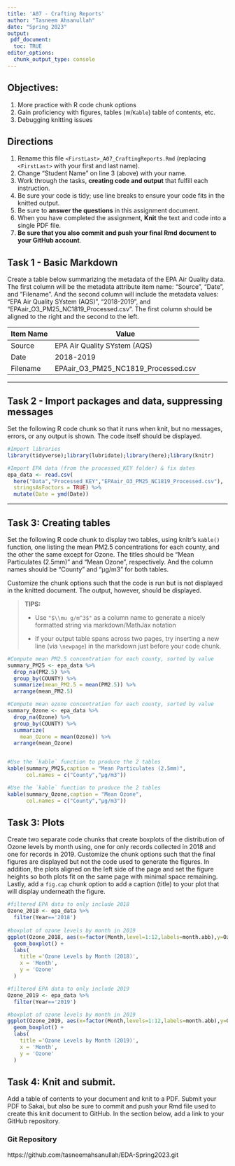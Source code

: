 ```yaml
---
title: 'A07 - Crafting Reports'
author: "Tasneem Ahsanullah" 
date: "Spring 2023"
output:
 pdf_document: 
  toc: TRUE
editor_options: 
  chunk_output_type: console
---
```


## Objectives:

1.  More practice with R code chunk options
2.  Gain proficiency with figures, tables (w/`Kable`) table of contents, etc.
3.  Debugging knitting issues

## Directions

1.  Rename this file `<FirstLast>_A07_CraftingReports.Rmd` (replacing `<FirstLast>` with your first and last name).
2.  Change "Student Name" on line 3 (above) with your name.
3.  Work through the tasks, **creating code and output** that fulfill each instruction.
4.  Be sure your code is tidy; use line breaks to ensure your code fits in the knitted output.
5.  Be sure to **answer the questions** in this assignment document.
6.  When you have completed the assignment, **Knit** the text and code into a single PDF file.
7.  **Be sure that you also commit and push your final Rmd document to your GitHub account**.

## Task 1 - Basic Markdown

Create a table below summarizing the metadata of the EPA Air Quality data. The first column will be the metadata attribute item name: "Source", "Date", and "Filename". And the second column will include the metadata values: "EPA Air Quality SYstem (AQS)", "2018-2019", and "EPAair_O3_PM25_NC1819_Processed.csv". The first column should be aligned to the right and the second to the left.

| Item Name | Value                               |
|-----------|-------------------------------------|
| Source    | EPA Air Quality SYstem (AQS)        |
| Date      | 2018-2019                           |
| Filename  | EPAair_O3_PM25_NC1819_Processed.csv |

------------------------------------------------------------------------

## Task 2 - Import packages and data, suppressing messages

Set the following R code chunk so that it runs when knit, but no messages, errors, or any output is shown. The code itself should be displayed.

```r
#Import libraries
library(tidyverse);library(lubridate);library(here);library(knitr)

#Import EPA data (from the processed_KEY folder) & fix dates
epa_data <- read.csv(
  here("Data","Processed_KEY","EPAair_O3_PM25_NC1819_Processed.csv"),
  stringsAsFactors = TRUE) %>% 
  mutate(Date = ymd(Date))
```

------------------------------------------------------------------------

## Task 3: Creating tables

Set the following R code chunk to display two tables, using knitr's `kable()` function, one listing the mean PM2.5 concentrations for each county, and the other the same except for Ozone. The titles should be "Mean Particulates (2.5mm)" and "Mean Ozone", respectively. And the column names should be "County" and "µg/m3" for both tables.

Customize the chunk options such that the code is run but is not displayed in the knitted document. The output, however, should be displayed.

> **TIPS:**
>
> -   Use `"$\\mu g/m^3$"` as a column name to generate a nicely formatted string via markdown/MathJax notation
>
> -   If your output table spans across two pages, try inserting a new line (via `\newpage`) in the markdown just before your code chunk.

```r
#Compute mean PM2.5 concentration for each county, sorted by value
summary_PM25 <- epa_data %>% 
  drop_na(PM2.5) %>% 
  group_by(COUNTY) %>% 
  summarize(mean_PM2.5 = mean(PM2.5)) %>% 
  arrange(mean_PM2.5)

#Compute mean ozone concentration for each county, sorted by value
summary_Ozone <- epa_data %>% 
  drop_na(Ozone) %>% 
  group_by(COUNTY) %>% 
  summarize(
    mean_Ozone = mean(Ozone)) %>% 
  arrange(mean_Ozone)



```

\newpage

```r
#Use the `kable` function to produce the 2 tables
kable(summary_PM25,caption = "Mean Particulates (2.5mm)",
      col.names = c("County","µg/m3"))
```

\newpage

```r
#Use the `kable` function to produce the 2 tables
kable(summary_Ozone,caption = "Mean Ozone",
      col.names = c("County","µg/m3"))

```

## Task 3: Plots

Create two separate code chunks that create boxplots of the distribution of Ozone levels by month using, one for only records collected in 2018 and one for records in 2019. Customize the chunk options such that the final figures are displayed but not the code used to generate the figures. In addition, the plots aligned on the left side of the page and set the figure heights so both plots fit on the same page with minimal space remaining. Lastly, add a `fig.cap` chunk option to add a caption (title) to your plot that will display underneath the figure.

```r
#filtered EPA data to only include 2018
Ozone_2018 <- epa_data %>% 
  filter(Year=='2018')  
  
#boxplot of ozone levels by month in 2019
ggplot(Ozone_2018, aes(x=factor(Month,level=1:12,labels=month.abb),y=Ozone)) +
  geom_boxplot() +
  labs(
    title ='Ozone Levels by Month (2018)',
    x = 'Month',
    y = 'Ozone'
  )

```

\newpage

```r
#filtered EPA data to only include 2019
Ozone_2019 <- epa_data %>% 
  filter(Year=='2019')  

#boxplot of ozone levels by month in 2019
ggplot(Ozone_2019, aes(x=factor(Month,levels=1:12,labels=month.abb),y=Ozone)) +
  geom_boxplot() +
  labs(
    title ='Ozone Levels by Month (2019)',
    x = 'Month',
    y = 'Ozone'
  )
```

## Task 4: Knit and submit.

Add a table of contents to your document and knit to a PDF. Submit your PDF to Sakai, but also be sure to commit and push your Rmd file used to create this knit document to GitHub. In the section below, add a link to your GitHub repository.

### Git Repository
https://github.com/tasneemahsanullah/EDA-Spring2023.git

